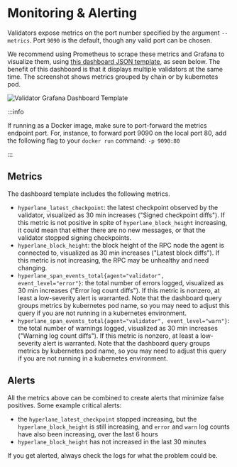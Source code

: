 # Monitoring & Alerting

Validators expose metrics on the port number specified by the argument `--metrics`. Port `9090` is the default, though any valid port can be chosen. 

We recommend using Prometheus to scrape these metrics and Grafana to visualize them, using [this dashboard JSON template](https://github.com/hyperlane-xyz/hyperlane-monorepo/blob/2f7f714c5b698fedcead9825f52da6ef95f96be1/tools/grafana/validator-dashboard-template.json), as seen below. The benefit of this dashboard is that it displays multiple validators at the same time. The screenshot shows metrics grouped by chain or by kubernetes pod.

![Validator Grafana Dashboard Template](/img/dashboard-template-validator.png)

:::info

If running as a Docker image, make sure to port-forward the metrics endpoint port. For, instance, to forward port 9090 on the local port 80, add the following flag to your `docker run` command: `-p 9090:80`

:::

## Metrics

The dashboard template includes the following metrics.
- `hyperlane_latest_checkpoint`: the latest checkpoint observed by the validator, visualized as 30 min increases ("Signed checkpoint diffs"). If this metric is not positive in spite of `hyperlane_block_height` increasing, it could mean that either there are no new messages, or that the validator stopped signing checkpoints.
- `hyperlane_block_height`: the block height of the RPC node the agent is connected to, visualized as 30 min increases ("Latest block diffs"). If this metric is not increasing, the RPC may be unhealthy and need changing.
- `hyperlane_span_events_total{agent="validator", event_level="error"}`: the total number of errors logged, visualized as 30 min increases ("Error log count diffs"). If this metric is nonzero, at least a low-severity alert is warranted. Note that the dashboard query groups metrics by kubernetes pod name, so you may need to adjust this query if you are not running in a kubernetes environment.
- `hyperlane_span_events_total{agent="validator", event_level="warn"}`: the total number of warnings logged, visualized as 30 min increases ("Warning log count diffs"). If this metric is nonzero, at least a low-severity alert is warranted. Note that the dashboard query groups metrics by kubernetes pod name, so you may need to adjust this query if you are not running in a kubernetes environment.

## Alerts
All the metrics above can be combined to create alerts that minimize false positives. Some example critical alerts:
- the `hyperlane_latest_checkpoint` stopped increasing, but the `hyperlane_block_height` is still increasing, and `error` and `warn` log counts have also been increasing, over the last 6 hours
- `hyperlane_block_height` has not increased in the last 30 minutes

If you get alerted, always check the logs for what the problem could be.